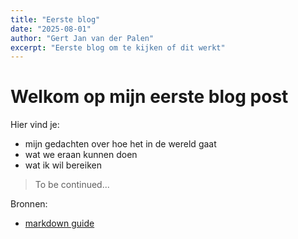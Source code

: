 ```yaml
---
title: "Eerste blog"
date: "2025-08-01"
author: "Gert Jan van der Palen"
excerpt: "Eerste blog om te kijken of dit werkt"
---
```


# Welkom op mijn eerste blog post

Hier vind je:

- mijn gedachten over hoe het in de wereld gaat
- wat we eraan kunnen doen
- wat ik wil bereiken

> To be continued...

Bronnen:

- [markdown guide](https://www.markdownguide.org/)